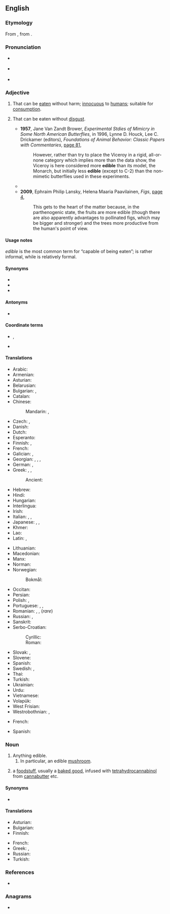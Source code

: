 ==English==

===Etymology===
{{PIE root|en|h₁ed}}
From {{etyl|LL.|en}} {{m|la|edibilis}}, from {{etyl|la|en}} {{m|la|edō||eat}}.

===Pronunciation===
* {{a|UK}} {{IPA|en|/ˈɛdɪbəl/|/ˈɛdɪbl/}}
* {{a|US}} {{IPA|en|/ˈɛdəbəl/|/ˈɛdəbl/}}
* {{rhymes|en|ɛdɪbəl|ɛdəbəl}}
{{rfap|en}}

===Adjective===
{{en-adj}}

# That can be [[eat]]en without harm; [[innocuous]] to [[human]]s; suitable for [[consumption]].
#: {{ux|en|'''edible''' [[fruit]]}}
# That can be eaten without [[disgust]].
#: {{ux|en|Although stale, the bread was '''edible'''.}}
#* '''1957''', Jane Van Zandt Brower, ''Experimental Stdies of Mimicry in Some North American Butterflies'', in 1996, Lynne D. Houck, Lee C. Drickamer (editors), ''Foundations of Animal Behavior: Classic Papers with Commentaries'', [http://books.google.com/books?id=WVzardat66YC&pg=PA371&dq=%22more+edible%22+-intitle:muntu&hl=en&ei=t-0PTvOJD46KmQWhr9nPDg&sa=X&oi=book_result&ct=result&resnum=2&ved=0CC0Q6AEwATgK#v=onepage&q=%22more%20edible%22%20-intitle%3Amuntu&f=false page 81],
#*: However, rather than try to place the Viceroy in a rigid, all-or-none category which implies more than the data show, the Viceroy is here considered more '''edible''' than its model, the Monarch, but initially less '''edible''' (except to C-2) than the non-mimetic butterflies used in these experiments.
#* {{quote-text|en|year=2006|author=Ernest Small|title=Culinary Herbs|page=17|url=http://books.google.com/books?id=UL9lpNrx0kwC&pg=PA17&dq=%22more+edible%22+-intitle:muntu&hl=en&ei=6OkPTo2XIOnzmAXHxZyrDg&sa=X&oi=book_result&ct=result&resnum=5&ved=0CDsQ6AEwBA#v=onepage&q=%22more%20edible%22%20-intitle%3Amuntu&f=false|passage=Recently germinated seeds are often even more nutritious from the point of view of humans because the stored chemicals are often transformed into more '''edible''' and palatable substances.}}
#* '''2009''', Ephraim Philip Lansky, Helena Maaria Paavilainen, ''Figs'', [http://books.google.com/books?id=XM6oph0HaFwC&pg=PA4&dq=%22more+edible%22+-intitle:muntu&hl=en&ei=6OkPTo2XIOnzmAXHxZyrDg&sa=X&oi=book_result&ct=result&resnum=10&ved=0CFIQ6AEwCQ#v=onepage&q=%22more%20edible%22%20-intitle%3Amuntu&f=false page 4],
#*: This gets to the heart of the matter because, in the parthenogenic state, the fruits are more edible (though there are also apparently advantages to pollinated figs, which may be bigger and stronger) and the trees more productive from the human's point of view.

====Usage notes====
''edible'' is the most common term for “capable of being eaten”; {{m|en|eatable}} is rather informal, while {{m|en|comestible}} is relatively formal.

====Synonyms====
* {{l|en|comestible}}
* {{l|en|eatable}}
* {{l|en|eatworthy}}

====Antonyms====
* {{l|en|inedible}}

====Coordinate terms====
* {{l|en|drinkable}}, {{l|en|potable}}
* {{l|en|delectable}} <!-- literally, able to delight; here meaning not just able to eat, but good to eat -->

====Translations====
{{trans-top|that can be eaten without harm; suitable for consumption}}
* Arabic: {{t|ar|صَالِح لِلْأَكَل}}
* Armenian: {{t+|hy|ուտելի}}
* Asturian: {{t|ast|comestible}}
* Belarusian: {{t|be|ядо́мы}}
* Bulgarian: {{t|bg|ядлив}}, {{t|bg|годен за ядене}}
* Catalan: {{t|ca|comestible}}
* Chinese:
*: Mandarin: {{t+|cmn|食用|tr=shíyòng de|alt=食用的|sc=Hani}}, {{t+|cmn|可吃|tr=kěchī de|alt=可吃的|sc=Hani}}
* Czech: {{t+|cs|jedlý}}, {{t|cs|poživatelný}}
* Danish: {{t+|da|spiselig}}
* Dutch: {{t+|nl|eetbaar}}
* Esperanto: {{t+|eo|manĝebla}}
* Finnish: {{t+|fi|syötävä}}, {{t|fi|syömäkelpoinen}}
* French: {{t+|fr|comestible}}
* Galician: {{t+|gl|comestible}}, {{t+|gl|comestíbel}}
* Georgian: {{t|ka|საჭმელად ვარგისი}}, {{t|ka|საკვებად ვარგისი}}, {{t|ka|საკვებად გამოსადეგი}}, {{t|ka|ჭამადი}} {{qualifier|nonstandard}}
* German: {{t+|de|essbar}}, {{qualifier|old spelling}} {{t+|de|eßbar}}
* Greek: {{t+|el|βρώσιμος}}, {{t+|el|φαγώσιμος}}, {{t+|el|εδώδιμος}}
*: Ancient: {{t|grc|βρώσιμος}}
* Hebrew: {{t+|he|אכיל|tr=akhil|sc=Hebr}}
* Hindi: {{t+|hi|खाद्य}}
* Hungarian: {{t+|hu|ehető}}
* Interlingua: {{t|ia|comestibile}}
* Irish: {{t|ga|inite}}
* Italian: {{t+|it|commestibile}}, {{t+|it|edibile}}, {{t+|it|edule}}
* Japanese: {{t+|ja|食用|alt=食用の|tr=shokuyō no}}, {{t|ja|食べられる|tr=taberareru}}, {{t+|ja|食える|tr=kueru}}
* Khmer: {{t-needed|km}}
* Lao: {{t|lo|ກ້ານຈອງ}}
* Latin: {{t|la|edūlis}}, {{t|la|esculentus}}
{{trans-mid}}
* Lithuanian: {{t|lt|valgomas}}
* Macedonian: {{t|mk|јадлив|m}}
* Manx: {{t|gv|yn-ee}}
* Norman: {{t|nrf|mangeabl'ye|m|f}}
* Norwegian:
*: Bokmål: {{t|nb|spiselig}}
* Occitan: {{t|oc|comestible}}
* Persian: {{t+|fa|خوراکی|tr=xorâki}}
* Polish: {{t+|pl|jadalny}}, {{t+|pl|zjadliwy}} {{qualifier|with an edible taste}}
* Portuguese: {{t+|pt|comestível}}, {{t+|pt|edível}}, {{t+|pt|comível}}
* Romanian: {{t+|ro|comestibil|m|n}}, {{t|ro|comestibilă|f}}, {{t|ro|mâncabil|m|n}} (''rare'')
* Russian: {{t+|ru|съедо́бный}}, {{t|ru|го́дный в пи́щу}}
* Sanskrit: {{t+|sa|खाद्य}}
* Serbo-Croatian:
*: Cyrillic: {{t|sh|јестив|sc=Cyrl}}
*: Roman: {{t+|sh|jestiv}}
* Slovak: {{t+|sk|jedlý}}, {{t|sk|požívateľný}}
* Slovene: {{t|sl|užiten}}
* Spanish: {{t+|es|comestible}}
* Swedish: {{t+|sv|ätbar}}, {{t+|sv|ätlig}}
* Thai: {{t|th|กินได้}}
* Turkish: {{t+|tr|yenilebilir}}
* Ukrainian: {{t|uk|їстівни́й}}
* Urdu: {{t|ur|کھادیہ|tr=khādya}}
* Vietnamese: {{t-needed|vi}}
* Volapük: {{t+|vo|fidovik}}
* West Frisian: {{t|fy|ytber}}
* Westrobothnian: {{t|gmq-bot|etanes}}, {{t|gmq-bot|massli}}
{{trans-bottom}}

{{trans-top|that can be eaten without disgust}}
* French: {{t+|fr|mangeable}}
{{trans-mid}}
* Spanish: {{t+|es|comible}}
{{trans-bottom}}

===Noun===
{{en-noun}}

# Anything edible.
## In particular, an edible [[mushroom]].
##:{{syn|en|esculent}}
# {{lb|en|marijuana}} a [[foodstuff]], usually a [[baked good]], infused with [[tetrahydrocannabinol]] from [[cannabutter]] etc.

====Synonyms====
* {{l|en|food}}

====Translations====
{{trans-top|anything edible}}
* Asturian: {{t|ast|comestible|m}}
* Bulgarian: {{t+|bg|храна|f}}
* Finnish: {{t+|fi|syötävä}}
{{trans-mid}}
* French: {{t+|fr|comestible|m|f}}
* Greek: {{t+|el|φαγώσιμα|n-p}}, {{t+|el|εδώδιμα|n-p}}
* Russian: {{t|ru|съестно́е|n}}
* Turkish: {{t+|tr|yenilebilir}}
{{trans-bottom}}

===References===
* {{R:Online Etymology Dictionary}}

===Anagrams===
* {{anagrams|en|a=bdeeil|belied|debile}}